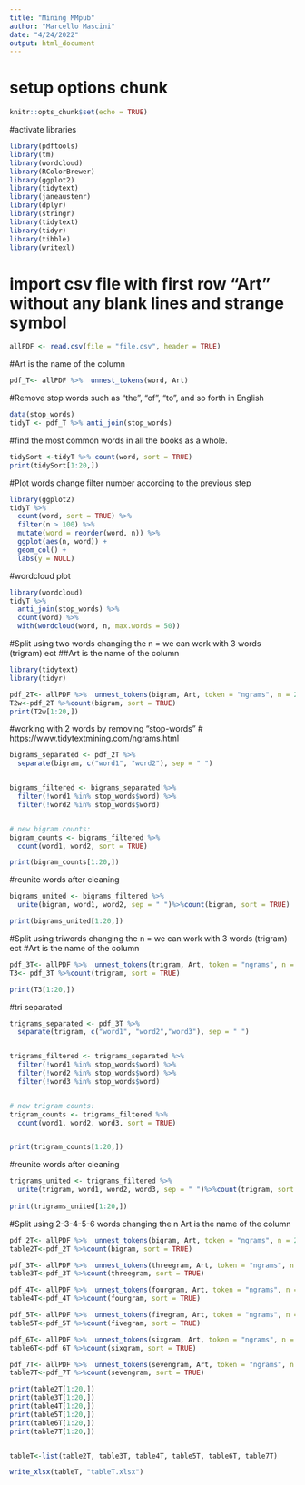 ---
title: "Mining MMpub"
author: "Marcello Mascini"
date: "4/24/2022"
output: html_document
---
# setup options chunk 

```{r setup, include=FALSE}
knitr::opts_chunk$set(echo = TRUE)
```

#activate libraries

```{r txt_lib, echo=TRUE}
library(pdftools)
library(tm) 
library(wordcloud)
library(RColorBrewer)
library(ggplot2)
library(tidytext)
library(janeaustenr)
library(dplyr)
library(stringr)
library(tidytext)
library(tidyr)
library(tibble)
library(writexl)


```

# import csv file with first row "Art" without any blank lines and strange symbol

```{r text_file, echo=TRUE}
allPDF <- read.csv(file = "file.csv", header = TRUE)
```


#Art is the name of the column 


```{r unest_token, echo=TRUE}
pdf_T<- allPDF %>%  unnest_tokens(word, Art)

```

#Remove stop words such as “the”, “of”, “to”, and so forth in English

```{r remove_stop, echo=TRUE}
data(stop_words)
tidyT <- pdf_T %>% anti_join(stop_words)

```

#find the most common words in all the books as a whole.

```{r tidy, echo=TRUE}
tidySort <-tidyT %>% count(word, sort = TRUE) 
print(tidySort[1:20,])


```

#Plot words change filter number according to the previous step

```{r plotwords, echo=TRUE}
library(ggplot2)
tidyT %>%
  count(word, sort = TRUE) %>%
  filter(n > 100) %>%
  mutate(word = reorder(word, n)) %>%
  ggplot(aes(n, word)) +
  geom_col() +
  labs(y = NULL)
```

#wordcloud plot

```{r cloud, echo=TRUE}
library(wordcloud)
tidyT %>%
  anti_join(stop_words) %>%
  count(word) %>%
  with(wordcloud(word, n, max.words = 50))
```


#Split using two words changing the n = we can work with 3 words (trigram) ect
##Art is the name of the column

```{r Two_words, echo=TRUE}

library(tidytext)
library(tidyr)

pdf_2T<- allPDF %>%  unnest_tokens(bigram, Art, token = "ngrams", n = 2)
T2w<-pdf_2T %>%count(bigram, sort = TRUE)
print(T2w[1:20,])


```

#working with 2 words by removing “stop-words”
# https://www.tidytextmining.com/ngrams.html

```{r remove_two, echo=TRUE}

bigrams_separated <- pdf_2T %>%
  separate(bigram, c("word1", "word2"), sep = " ")


bigrams_filtered <- bigrams_separated %>%
  filter(!word1 %in% stop_words$word) %>%
  filter(!word2 %in% stop_words$word)


# new bigram counts:
bigram_counts <- bigrams_filtered %>% 
  count(word1, word2, sort = TRUE)

print(bigram_counts[1:20,])


```


#reunite  words after cleaning 

```{r reuniteword, echo=TRUE}
bigrams_united <- bigrams_filtered %>%
  unite(bigram, word1, word2, sep = " ")%>%count(bigram, sort = TRUE)

print(bigrams_united[1:20,])
```

#Split using triwords changing the n = we can work with 3 words (trigram) ect
#Art is the name of the column

```{r trigram, echo=TRUE}

pdf_3T<- allPDF %>%  unnest_tokens(trigram, Art, token = "ngrams", n = 3)
T3<- pdf_3T %>%count(trigram, sort = TRUE)

print(T3[1:20,])


```


#tri separated

```{r trisep, echo=TRUE}
trigrams_separated <- pdf_3T %>%
  separate(trigram, c("word1", "word2","word3"), sep = " ")


trigrams_filtered <- trigrams_separated %>%
  filter(!word1 %in% stop_words$word) %>%
  filter(!word2 %in% stop_words$word) %>%
  filter(!word3 %in% stop_words$word)


# new trigram counts:
trigram_counts <- trigrams_filtered %>% 
  count(word1, word2, word3, sort = TRUE)


print(trigram_counts[1:20,])


```


#reunite  words after cleaning

```{r triunite, echo=TRUE}
trigrams_united <- trigrams_filtered %>%
  unite(trigram, word1, word2, word3, sep = " ")%>%count(trigram, sort = TRUE)
 
print(trigrams_united[1:20,])

```


#Split using 2-3-4-5-6 words changing the n Art is the name of the column


```{r Tall, echo=TRUE}
pdf_2T<- allPDF %>%  unnest_tokens(bigram, Art, token = "ngrams", n = 2)
table2T<-pdf_2T %>%count(bigram, sort = TRUE)

pdf_3T<- allPDF %>%  unnest_tokens(threegram, Art, token = "ngrams", n = 3)
table3T<-pdf_3T %>%count(threegram, sort = TRUE)

pdf_4T<- allPDF %>%  unnest_tokens(fourgram, Art, token = "ngrams", n = 4)
table4T<-pdf_4T %>%count(fourgram, sort = TRUE)

pdf_5T<- allPDF %>%  unnest_tokens(fivegram, Art, token = "ngrams", n = 5)
table5T<-pdf_5T %>%count(fivegram, sort = TRUE)

pdf_6T<- allPDF %>%  unnest_tokens(sixgram, Art, token = "ngrams", n = 6)
table6T<-pdf_6T %>%count(sixgram, sort = TRUE)

pdf_7T<- allPDF %>%  unnest_tokens(sevengram, Art, token = "ngrams", n = 7)
table7T<-pdf_7T %>%count(sevengram, sort = TRUE)

print(table2T[1:20,])
print(table3T[1:20,])
print(table4T[1:20,])
print(table5T[1:20,])
print(table6T[1:20,])
print(table7T[1:20,])


tableT<-list(table2T, table3T, table4T, table5T, table6T, table7T)

write_xlsx(tableT, "tableT.xlsx")


```


